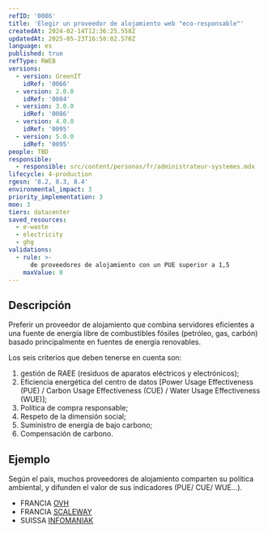 ```yaml
---
refID: '0086'
title: 'Elegir un proveedor de alojamiento web "eco-responsable"'
createdAt: 2024-02-14T12:36:25.558Z
updatedAt: 2025-05-23T16:58:02.570Z
language: es
published: true
refType: RWEB
versions:
  - version: GreenIT
    idRef: '0066'
  - version: 2.0.0
    idRef: '0084'
  - version: 3.0.0
    idRef: '0086'
  - version: 4.0.0
    idRef: '0095'
  - version: 5.0.0
    idRef: '0095'
people: TBD
responsible:
  - responsible: src/content/personas/fr/administrateur-systemes.mdx
lifecycle: 4-production
rgesn: '8.2, 8.3, 8.4'
environmental_impact: 3
priority_implementation: 3
moe: 3
tiers: datacenter
saved_resources:
  - e-waste
  - electricity
  - ghg
validations:
  - rule: >-
      de proveedores de alojamiento con un PUE superior a 1,5
    maxValue: 0
---
```


## Descripción

Preferir un proveedor de alojamiento que combina servidores eficientes a una fuente de energía libre de combustibles fósiles (petróleo, gas, carbón) basado principalmente en fuentes de energía renovables.

Los seis criterios que deben tenerse en cuenta son:
1. gestión de RAEE (residuos de aparatos eléctricos y electrónicos);
2. Eficiencia energética del centro de datos [Power Usage Effectiveness (PUE) / Carbon Usage Effectiveness (CUE) / Water Usage Effectiveness (WUE)];
3. Política de compra responsable;
4. Respeto de la dimensión social;
5. Suministro de energía de bajo carbono;
6. Compensación de carbono.

## Ejemplo

Según el país, muchos proveedores de alojamiento comparten su política ambiental, y difunden el valor de sus indicadores (PUE/ CUE/ WUE...). 
   - FRANCIA [OVH](https://corporate.ovhcloud.com/fr/sustainability/environment/)
   - FRANCIA [SCALEWAY](https://www.scaleway.com/fr/leadership-environnemental/)
   - SUISSA [INFOMANIAK](https://www.infomaniak.com/fr/ecologie)


